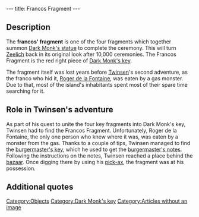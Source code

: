 ---
title: Francos Fragment
---

{{Quote|
Quote=This fragment of the Franco's key is one of the elements which will permit you to piece together the key to Dark Monk's temple.|
Character=Official description}}

==Description==
The '''francos' fragment''' is one of the four fragments which together summon [[Dark Monk's statue]] to complete the ceremony. This will turn [[Zeelich]] back in its original look after 10,000 ceremonies. The Francos Fragment is the red right piece of [[Dark Monk's key]].

The fragment itself was lost years before [[Twinsen]]'s second adventure, as the franco who hid it, [[Roger de la Fontaine]], was eaten by a gas monster. Due to that, most of the island's inhabitants spent most of their spare time searching for it.

==Role in Twinsen's adventure==
As part of his quest to unite the four key fragments into Dark Monk's key, Twinsen had to find the Francos Fragment. Unfortunately, Roger de la Fontaine, the only one person who knew where it was, was eaten by a monster from the gas. Thanks to a couple of tips, Twinsen managed to find the [[burgermaster's key]], which he used to get the [[burgermaster's notes]]. Following the instructions on the notes, Twinsen reached a place behind the [[Francos Island bazaar|bazaar]]. Once digging there by using his [[pick-ax]], the fragment was at his possession.

==Additional quotes==
{{Quote|
Quote=Since everybody started looking for our fragment, I`ve turned the bazaar into a treasure hunter's shop.|
Character=Bazaar seller}}
{{Quote|
Quote=Roger de la Fontaine, he was my brother. He was the local burgermaster you know, who was responsible for our fragment. Roger, he kept hiding the fragment somewhere without telling anyone, untill the accident...Pity he was eaten by a monster from the gas.|
Character=[[Roger de la Fontaine's brother]]}}
{{Quote|
Quote=And today nobody knows where the heck the fragment is. That`s why everybody is digging all over the place!! But why didn't he leave any notes?|
Character=Twinsen}}
{{Quote|
Quote=I'm certain our fragment is buried here. Obviously, must be hidden under the grass. I mean the burgermaster couldn't have buried it under the rock, am I right?|
Character=A treasure hunter}}
{{Quote|
Quote=This Roger de la Fontaine, he used to go pretty close to the gas. Could well be where he hid it, our fragment!!|
Character=[[Valentine]]}}
{{Quote|
Quote=Taking the size of the island, its geological structure and wind direction into account. I have concocted a potion which should allow me to precisely determine the location of the fragment! Unfortunately...I uh, lost the vial.|
Character=[[Kurtz]]}}
{{Quote|
Quote=Because of this lost fragment nonsense, everyone is looking for it. So they leave their little rug rats with me all day long. They just don`t stop bawling...I`m going to look for another job soon.|
Character=The babysitter}}
{{Quote|
Quote=Yeah it`s pretty serious, this here story!! It better be found this er...fragment. 'Cause no fragment, no ceremony, and no paradise!! Bah, I don`t give it a hoot, I`ve got myself a vineyard...Come on, mister, just a snort?|
Character=A drunk franco}}
{{Quote|
Quote=You have to be crazy to believe all these stories of fragment hunting. me, I think Roger lost it at home before getting eaten by a monster. What are you gonna do?, at least its good for business.|
Character=[[Franckie]]}}

[[Category:Objects]]
[[Category:Dark Monk's key]]
[[Category:Articles without an image]]